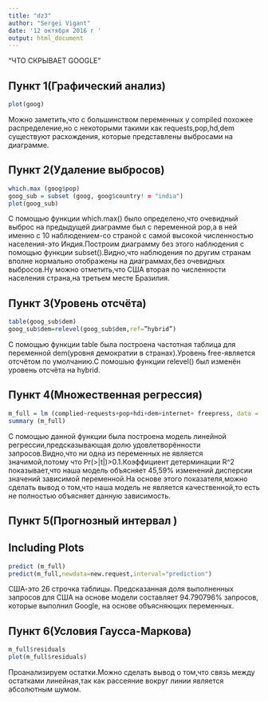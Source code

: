 ---
title: "dz3"
author: "Sergei Vigant"
date: '12 октября 2016 г '
output: html_document
---


"ЧТО СКРЫВАЕТ GOOGLE"

## Пункт 1(Графический анализ)

```{r goog}
plot(goog)
```

Можно заметить,что с большинством переменных у compiled похожее распределение,но с некоторыми такими как requests,pop,hd,dem существуют расхождения, которые представлены выбросами на диаграмме.

## Пункт 2(Удаление выбросов)

```{r goog}
which.max (goog$pop)
goog_sub = subset (goog, goog$country! = "india")
plot(goog_sub)
```

C помощью функции which.max() было определено,что очевидный выброс на предыдущей диаграмме был с переменной pop,а в ней именно с 10 наблюдением-со страной с самой высокой численностью населения-это Индия.Построим диаграмму без этого наблюдения с помощью функции subset().Видно,что наблюдения по другим странам вполне нормально отображены на диаграммах,без очевидных выбросов.Ну можно отметить,что США вторая по численности населения страна,на третьем месте Бразилия. 

## Пункт 3(Уровень отсчёта) 

```{r}
table(goog_sub$dem)
goog_sub$dem=relevel(goog_sub$dem,ref=”hybrid”)
```

С помощью функции table была построена частотная таблица для переменной dem(уровня демократии в странах).Уровень free-является отсчётом по умолчанию.С помошью функции relevel() был изменён уровень отсчёта на hybrid.


## Пункт 4(Множественная регрессия)

```{r}
m_full = lm (complied~requests+pop+hdi+dem+internet+ freepress, data = goog_sub)
summary (m_full)
```

С помощью данной функции была построена модель линейной регрессии,предсказывающая долю удовлетворённости запросов.Видно,что ни одна из переменных не является значимой,потому что Pr(>|t|)>0.1.Коэффициент детерминации R^2 показывает,что наша модель объясняет 45,59% изменений дисперсии значений зависимой переменной.На основе этого показателя,можно сделать вывод о том,что наша модель не является качественной,то есть не полностью объясняет данную зависимость.


## Пункт 5(Прогнозный интервал )


## Including Plots
```{r}
predict (m_full)
predict(m_full,newdata=new.request,interval="prediction")
```

США-это 26 строчка таблицы. Предсказанная доля выполненных запросов для США на основе модели составляет 94.790796% запросов, которые выполнил Google, на основе объясняющих переменных.

## Пункт 6(Условия Гаусса-Маркова)

```{r}
m_full$residuals
plot(m_full$residuals)
```

Проанализируем остатки.Можно сделать вывод о том,что связь между остатками линейная,так как рассеяние вокруг линии является абсолютным шумом.



